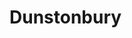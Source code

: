 
# Dunstonbury
<ProjectDetails
  floatRight
  region="Reach"
  house="Unknown"
  type="Castle"
  status="Not Started"
  warp="/warp dunstonbury"
  projectLead=""
  dateStarted="undefined"
  dateCompleted="undefined"
/>
